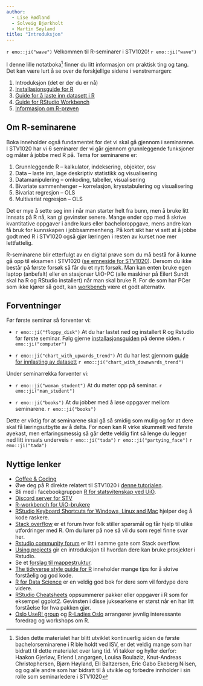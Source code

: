 ```yaml
---
author: 
  - Lise Rødland
  - Solveig Bjørkholt 
  - Martin Søyland
title: "Introduksjon"
---
```


`r emo::ji("wave")` Velkommen til R-seminarer i STV1020! `r emo::ji("wave")`

I denne lille notatboka^[Siden dette materialet har blitt utviklet kontinuerlig siden de første bachelorseminarene i R ble holdt ved ISV, er det veldig mange som har bidratt til dette materialet over lang tid. Vi takker og hyller derfor: Haakon Gjerløw, Erlend Langørgen, Louisa Boulaziz, Knut-Andreas Christophersen, Bjørn Høyland, Eli Baltzersen, Eric Gabo Ekeberg Nilsen, og og alle andre som har bidratt til å utvikle og forbedre innholder i sin rolle som seminarledere i STV1020] finner du litt informasjon om praktisk ting og tang. Det kan være lurt å se over de forskjellige sidene i venstremargen:

1. Introduksjon (det er der du er nå)
2. [Installasjonsguide for R](installasjon.qmd)
3. [Guide for å laste inn datasett i R](laste_data.qmd)
4. [Guide for RStudio Workbench](workbench.qmd)
5. [Informasjon om R-prøven](proveinfo.qmd)

## Om R-seminarene

Boka inneholder også fundamentet for det vi skal gå gjennom i seminarene. I STV1020 har vi 6 seminarer der vi går gjennom grunnleggende funksjoner og måter å jobbe med R på. Tema for seminarene er:

1. Grunnleggende R -- kalkulator, indeksering, objekter, osv
2. Data -- laste inn, lage deskriptiv statistikk og visualisering
3. Datamanipulering -- omkoding, tabeller, visualisering
4. Bivariate sammenhenger -- korrelasjon, krysstabulering og visualisering
5. Bivariat regresjon -- OLS
6. Multivariat regresjon -- OLS

Det er mye å sette seg inn i når man starter helt fra bunn, men å bruke litt innsats på R nå, kan gi gevinster senere. Mange ender opp med å skrive kvantitative oppgaver i andre kurs eller bacheloroppgave, mens andre kan få bruk for kunnskapen i jobbsammenheng. På kort sikt har vi sett at å jobbe godt med R i STV1020 også gjør læringen i resten av kurset noe mer lettfattelig.

R-seminarene blir etterfulgt av en digital prøve som du må bestå for å kunne gå opp til eksamen i STV1020 ([se emneside for STV1020](https://www.uio.no/studier/emner/sv/statsvitenskap/STV1020/)). Dersom du ikke består på første forsøk så får du et nytt forsøk. Man kan enten bruke egen laptop (anbefalt) eller en stasjonær UiO-PC (alle maskiner på Eilert Sundt skal ha R og RStudio installert) når man skal bruke R. For de som har PCer som ikke kjører så godt, kan [workbench](workbench.qmd) være et godt alternativ.


## Forventninger

Før første seminar så forventer vi:

-	`r emo::ji("floppy_disk")` At du har lastet ned og installert R og Rstudio før første seminar. Følg gjerne [installasjonsguiden](installasjon.qmd) på denne siden. `r emo::ji("computer")` 

-	`r emo::ji("chart_with_upwards_trend")`  At du har lest gjennom [guide for innlasting av datasett](laste_data.qmd) `r emo::ji("chart_with_downwards_trend")` 

Under seminarrekka forventer vi:

-	`r emo::ji("woman_student")` At du møter opp på seminar. `r emo::ji("man_student")`

-	`r emo::ji("books")` At du jobber med å løse oppgaver mellom seminarene. `r emo::ji("books")`

Dette er viktig for at seminarene skal gå så smidig som mulig og for at dere skal få læringsutbytte av å delta. For noen kan R virke skummelt ved første øyekast, men erfaringsmessig så går dette veldig fint så lenge du legger ned litt innsats underveis `r emo::ji("tada")` `r emo::ji("partying_face")` `r emo::ji("tada")`

## Nyttige lenker

- [Coffee & Coding](https://www.sv.uio.no/isv/english/research/courses/coffee-and-coding/)
- Øve deg på R direkte relatert til STV1020 i [denne tutorialen](https://shinyibv02.uio.no/stv-1020/).
- Bli med i facebookgruppen [R for statsvitenskap ved UiO](https://www.facebook.com/groups/427792970608618).
- [Discord server for STV](https://discord.gg/CAP9TbdWFa)
- [R-workbench for UiO-brukere](https://rstudio-workbench.uio.no/)
- [RStudio Keyboard Shortcuts for Windows, Linux and Mac](https://support.rstudio.com/hc/en-us/articles/200711853-Keyboard-Shortcuts)  hjelper deg å kode raskere.
- [Stack overflow](https://stackoverflow.com/questions/tagged/r) er et forum hvor folk stiller spørsmål og får hjelp til ulike utfordringer med R. Om du lurer på noe så vil du som regel finne svar her. 
- [Rstudio community forum](https://community.rstudio.com/) er litt i samme gate som Stack overflow. 
- [Using projects](https://support.rstudio.com/hc/en-us/articles/200526207-Using-Projects) gir en introduksjon til hvordan dere kan bruke prosjekter i Rstudio. 
- Se et [forslag til mappestruktur](https://nicercode.github.io/blog/2013-04-05-projects/).
- [The tidyverse style guide for R](https://style.tidyverse.org/) inneholder mange tips for å skrive forståelig og god kode. 
- [R for Data Science](https://r4ds.had.co.nz/) er en veldig god bok for dere som vil fordype dere videre. 
- [RStudio Cheatsheets](https://rstudio.com/resources/cheatsheets/) oppsummerer pakker eller oppgaver i R som for eksempel ggplot2. Gevinsten i disse juksearkene er størst når en har litt forståelse for hva pakken gjør.
- [Oslo UseR! group](https://www.meetup.com/Oslo-useR-Group/) og [R-Ladies Oslo](https://www.meetup.com/rladies-oslo/) arrangerer jevnlig interessante foredrag og workshops om R.
